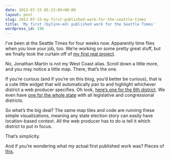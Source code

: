 ```yaml
---
date: 2012-07-15 05:23:05+00:00
layout: post
slug: 2012-07-15-my-first-published-work-for-the-seattle-times
title: 'My first (byline-ed) published work for the Seattle Times'
wordpress_id: 196
---
```


I've been at the Seattle Times for four weeks now. Apparently time flies when you love your job, too. We're working on some pretty great stuff, but we finally took the curtain off of [my first real project](http://seattletimes.nwsource.com/html/localnews/2018536302_ruderman27m.html).

No, Jonathan Martin is not my West Coast alias. Scroll down a little more, and you may notice a little map. There, that's the one.

If you're curious (and if you're on this blog, you'd better be curious), that is a cute little widget that will automatically pan to and highlight whichever district a web producer specifies. Oh look, [here's one for the 6th district](http://seattletimes.nwsource.com/html/localnews/2018604990_6thdistrict05.html). We even have [one for the whole state](http://seattletimes.nwsource.com/html/localpages/2018699838_washington-congressional-and-legislative-districts.html) with all legislative and congressional districts.

So what's the big deal? The same map tiles and code are running these simple visualizations, meaning any state election story can easily have location-based context. All the web producer has to do is tell it which district to put in focus.

That's simplicity.

And if you're wondering what my actual first published work was? Pieces of [this](http://seattletimes.nwsource.com/flatpages/businesstechnology/interactive-compare-2011-ceo-pay-and-company-performance.html).

